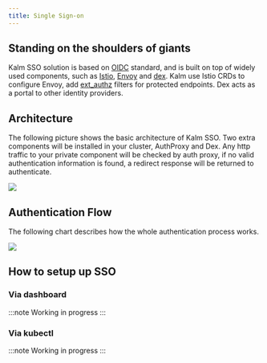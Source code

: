 ```yaml
---
title: Single Sign-on
---
```


## Standing on the shoulders of giants

Kalm SSO solution is based on [OIDC](https://openid.net/connect/) standard, and is built on top of widely used components, such as [Istio](https://istio.io),
[Envoy](https://www.envoyproxy.io/) and [dex](https://github.com/dexidp/dex).
Kalm use Istio CRDs to configure Envoy, add [ext_authz](https://www.envoyproxy.io/docs/envoy/latest/api-v2/config/filter/http/ext_authz/v2/ext_authz.proto) filters for protected endpoints.
Dex acts as a portal to other identity providers.

## Architecture

The following picture shows the basic architecture of Kalm SSO.
Two extra components will be installed in your cluster, AuthProxy and Dex.
Any http traffic to your private component will be checked by auth proxy, if no valid authentication information is found, a redirect response will be returned to authenticate.

![](../assets/sso.svg)

## Authentication Flow

The following chart describes how the whole authentication process works.

![](../assets/sso-oidc-flow.svg)

## How to setup up SSO

### Via dashboard

:::note
Working in progress
:::

### Via kubectl

:::note
Working in progress
:::
